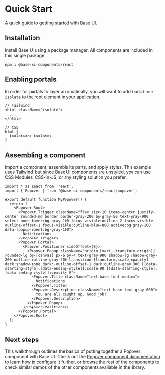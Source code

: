 # Quick Start

<Subtitle>A quick guide to getting started with Base UI.</Subtitle>
<Meta name="description" content="A quick guide to getting started with Base UI." />

## Installation

Install Base UI using a package manager. All components are included in this single package.

```
npm i @base-ui-components/react
```

## Enabling portals

In order for portals to layer automatically, you will want to add `isolation: isolate` to the root element in your application.

```
// Tailwind
<html className="isolate">
  ...
</html>
```

```
// CSS
html {
  isolation: isolate;
}
```

## Assembling a component

Import a component, assemble its parts, and apply styles. This example uses Tailwind, but since Base UI components are unstyled, you can use CSS Modules, CSS-in-JS, or any styling solution you prefer.

```
import * as React from 'react';
import { Popover } from '@base-ui-components/react/popover';

export default function MyPopover() {
  return (
    <Popover.Root>
      <Popover.Trigger className="flex size-10 items-center justify-center rounded-md border border-gray-200 bg-gray-50 text-gray-900 select-none hover:bg-gray-100 focus-visible:outline-2 focus-visible:-outline-offset-1 focus-visible:outline-blue-800 active:bg-gray-100 data-[popup-open]:bg-gray-100">
        Notifications
      </Popover.Trigger>
      <Popover.Portal>
        <Popover.Positioner sideOffset={8}>
          <Popover.Popup className="origin-[var(--transform-origin)] rounded-lg bg-[canvas] px-6 py-4 text-gray-900 shadow-lg shadow-gray-200 outline outline-gray-200 transition-[transform,scale,opacity] dark:shadow-none dark:-outline-offset-1 dark:outline-gray-300 [[data-starting-style],[data-ending-style]]:scale-90 [[data-starting-style],[data-ending-style]]:opacity-0">
            <Popover.Title className="text-base font-medium">
              Notifications
            </Popover.Title>
            <Popover.Description className="text-base text-gray-600">
              You are all caught up. Good job!
            </Popover.Description>
          </Popover.Popup>
        </Popover.Positioner>
      </Popover.Portal>
    </Popover.Root>
  );
}
```

## Next steps

This walkthrough outlines the basics of putting together a Popover component with Base UI. Check out the [Popover component documentation](/react/components/popover) to learn how to configure it further, or browse the rest of the components to check similar demos of the other components available in the library.
